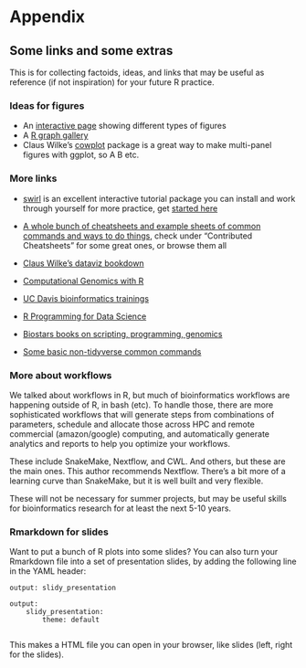 # Appendix 

## Some links and some extras

This is for collecting factoids, ideas, and links that may be useful 
as reference (if not inspiration) for your future R practice.

### Ideas for figures

- An [interactive page](https://ft-interactive.github.io/visual-vocabulary/)
    showing different types of figures
- A [R graph gallery](https://www.r-graph-gallery.com/)
- Claus Wilke's [cowplot](https://cran.r-project.org/web/packages/cowplot/vignettes/introduction.html) 
    package is a great way to make multi-panel figures with ggplot, so A B etc.

### More links

- [swirl](https://swirlstats.com/)
    is an excellent interactive tutorial package you can install and work 
    through yourself for more practice, 
    get [started here](https://swirlstats.com/students.html)

- [A whole bunch of cheatsheets and example sheets of common commands and ways to do things](https://www.rstudio.com/resources/cheatsheets/#contributed-cheatsheets), 
    check under "Contributed Cheatsheets" for some great ones, or browse them all

- [Claus Wilke's dataviz bookdown](https://clauswilke.com/dataviz/)
- [Computational Genomics with R](https://compgenomr.github.io/book/)
- [UC Davis bioinformatics trainings](https://ucdavis-bioinformatics-training.github.io/)
- [R Programming for Data Science](https://bookdown.org/rdpeng/rprogdatascience/)
- [Biostars books on scripting, programming, genomics](https://www.biostars.org/p/225812/)
- [Some basic non-tidyverse common commands](https://www.maths.usyd.edu.au/u/jchan/Rcommands.pdf)

### More about workflows

We talked about workflows in R, but much of bioinformatics workflows are
happening outside of R, in bash (etc).
To handle those, there are more sophisticated workflows that will 
generate steps from combinations of parameters, schedule and allocate those
across HPC and remote commercial (amazon/google) computing, and automatically
generate analytics and reports to help you optimize your workflows.

These include SnakeMake, Nextflow, and CWL. And others, but these are the
main ones.
This author recommends Nextflow. There's a bit more of a learning curve than
SnakeMake, but it is well built and very flexible. 

These will not be necessary for summer projects, but may be useful skills
for bioinformatics research for at least the next 5-10 years.


### Rmarkdown for slides

Want to put a bunch of R plots into some slides?
You can also turn your Rmarkdown file into a set of presentation slides,
by adding the following line in the YAML header:

    output: slidy_presentation

    output: 
        slidy_presentation:
            theme: default
            
This makes a HTML file you can open in your browser, like slides (left, right
for the slides).
